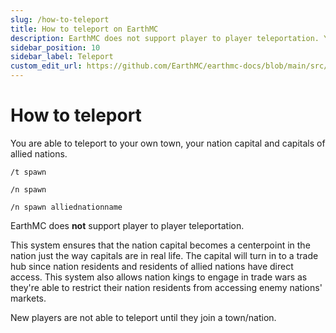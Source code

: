 ---
slug: /how-to-teleport
title: How to teleport on EarthMC
description: EarthMC does not support player to player teleportation. You are able to teleport to your own town, your nation capital and capitals of allied nations.
sidebar_position: 10
sidebar_label: Teleport
custom_edit_url: https://github.com/EarthMC/earthmc-docs/blob/main/src/docs/teleport.mdx
---
# How to teleport

You are able to teleport to your own town, your nation capital and capitals of allied nations.

`/t spawn`

`/n spawn`

`/n spawn alliednationname`

EarthMC does **not** support player to player teleportation.

This system ensures that the nation capital becomes a centerpoint in the nation just the way capitals are in real life. The capital will turn in to a trade hub since nation residents and residents of allied nations have direct access. This system also allows nation kings to engage in trade wars as they're able to restrict their nation residents from accessing enemy nations' markets. 

New players are not able to teleport until they join a town/nation.
